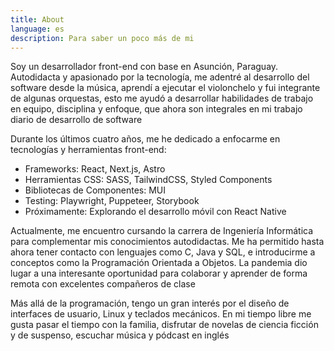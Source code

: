 ```yaml
---
title: About
language: es
description: Para saber un poco más de mi
---
```


Soy un desarrollador front-end con base en Asunción, Paraguay. Autodidacta y apasionado por la tecnología, 
me adentré al desarrollo del software desde la música, aprendí a ejecutar el violonchelo y fui integrante 
de algunas orquestas, esto me ayudó a desarrollar habilidades de trabajo en equipo, disciplina y enfoque, 
que ahora son integrales en mi trabajo diario de desarrollo de software

Durante los últimos cuatro años, me he dedicado a enfocarme en tecnologías y herramientas front-end:

- Frameworks: React, Next.js, Astro
- Herramientas CSS: SASS, TailwindCSS, Styled Components
- Bibliotecas de Componentes: MUI
- Testing: Playwright, Puppeteer, Storybook
- Próximamente: Explorando el desarrollo móvil con React Native

Actualmente, me encuentro cursando la carrera de Ingeniería Informática para complementar mis conocimientos 
autodidactas. Me ha permitido hasta ahora tener contacto con lenguajes como C, Java y SQL, e introducirme a 
conceptos como la Programación Orientada a Objetos. La pandemia dio lugar a una interesante oportunidad para 
colaborar y aprender de forma remota con excelentes compañeros de clase

Más allá de la programación, tengo un gran interés por el diseño de interfaces de usuario, Linux y teclados 
mecánicos. En mi tiempo libre me gusta pasar el tiempo con la familia, disfrutar de novelas de ciencia ficción 
y de suspenso, escuchar música y pódcast en inglés